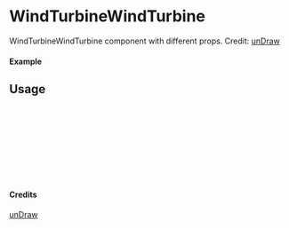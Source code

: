 
<Meta of={WindTurbineWindTurbine} title="unDraw/WindTurbineWindTurbine" />

# WindTurbineWindTurbine

WindTurbineWindTurbine component with different props.
Credit: [unDraw](https://undraw.co/illustrations)

#### Example

<Canvas of={WindTurbineWindTurbine.Primary} />

## Usage

```ts
import { WindTurbineWindTurbine } from "yadl-ui";

const Example = () => {
  return (
      <WindTurbineWindTurbine />
  );
};

export default Example;
```

#### Credits
[unDraw](https://undraw.co/illustrations)
